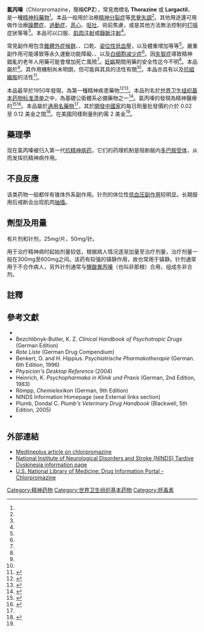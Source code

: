 {{medical}}
{{Drugbox
| Watchedfields = changed
| verifiedrevid = 443519547
| IUPAC_name = 3-(2-chloro-10''H''-phenothiazin-10-yl)-''N'',''N''-dimethyl-propan-1-amine
| image = Chlorpromazine.svg
| alt = Skeletal formula of chlorpromazine
| width = 222
| image2 = Chlorpromazine-3D-balls.png
| alt2 = Ball-and-stick model of the chlorpromazine molecule
<!--Clinical data-->
| tradename = Largactil, Thorazine, others
| Drugs.com = {{drugs.com|monograph|chlorpromazine-hydrochloride}}
| licence_US = Chlorpromazine
| MedlinePlus = a682040
| pregnancy_AU = C
| pregnancy_US = C
| legal_AU = S4
| legal_CA = Rx-only
| legal_UK = POM
| legal_US = Rx-only
| routes_of_administration = [[口服|口服]]（藥丸或糖漿）、[[栓剂|肛門塞劑]]、[[肌肉注射|肌肉注射]]、[[靜脈注射|靜脈注射]]
<!--Pharmacokinetic data-->
| bioavailability = 10–80%（口服，視體質而定）<ref name=TGA>{{cite web|title=PRODUCT INFORMATION LARGACTIL|work=TGA eBusiness Services|publisher=Sanofi Aventis Pty Ltd|date=28 August 2012|accessdate=8 December 2013|url=https://www.ebs.tga.gov.au/ebs/picmi/picmirepository.nsf/pdf?OpenAgent&id=CP-2010-PI-05882-3|format=PDF|deadurl=no|archiveurl=https://web.archive.org/web/20170330162812/https://www.ebs.tga.gov.au/ebs/picmi/picmirepository.nsf/pdf?OpenAgent&id=CP-2010-PI-05882-3|archivedate=30 March 2017}}</ref>
| protein_bound = 90–99%<ref name = TGA/>
| metabolism = [[肝臟|肝臟]]，大多經[[CYP2D6|CYP2D6]]<ref name = TGA/>
| elimination_half-life = 30 小時<ref name=AHFS2015/>
| excretion = 尿液（24小時內排除43–65%）<ref name = TGA/>
<!--Identifiers-->
| CAS_number_Ref = {{cascite|correct|??}}
| CAS_number = 50-53-3
| CAS_number_comment = 自由基團
| CAS_number2 = 69-09-0
| CAS_number2_comment = 鹽酸鹽
| ATC_prefix = N05
| ATC_suffix = AA01
| PubChem = 2726
| IUPHAR_ligand = 83
| DrugBank_Ref = {{drugbankcite|correct|drugbank}}
| DrugBank = DB00477
| ChemSpiderID_Ref = {{chemspidercite|correct|chemspider}}
| ChemSpiderID = 2625
| UNII_Ref = {{fdacite|correct|FDA}}
| UNII = U42B7VYA4P
| KEGG_Ref = {{keggcite|correct|kegg}}
| KEGG = D00270
| ChEBI_Ref = {{ebicite|correct|EBI}}
| ChEBI = 3647
| ChEMBL_Ref = {{ebicite|correct|EBI}}
| ChEMBL = 71
<!--Chemical data-->
| C=17 | H=19 | Cl=1 | N=2 | S=1
| molecular_weight = 318.86 g/mol（自由基團）<br/>355.33 g/mol（鹽酸鹽）
| smiles = CN(C)CCCN1c2ccccc2Sc3c1cc(cc3)Cl
| StdInChI_Ref = {{stdinchicite|correct|chemspider}}
| StdInChI = 1S/C17H19ClN2S/c1-19(2)10-5-11-20-14-6-3-4-7-16(14)21-17-9-8-13(18)12-15(17)20/h3-4,6-9,12H,5,10-11H2,1-2H3
| StdInChIKey_Ref = {{stdinchicite|correct|chemspider}}
| StdInChIKey = ZPEIMTDSQAKGNT-UHFFFAOYSA-N
}}
<!-- Definition and medical uses -->

'''氯丙嗪'''（Chlorpromazine，簡稱'''CPZ'''），常見商標名 '''Thorazine''' 或 '''Largactil'''，是一種[[抗精神病药|精神科藥物]]<ref name=AHFS2015/>。本品一般用於治療[[精神分裂症|精神分裂症]]等[[思覺失調|思覺失調]]<ref name=AHFS2015/>。其他用途還可用做作治療[[躁鬱症|躁鬱症]]、[[注意力不足過動症|過動症]]、[[恶心|恶心]]、[[呕吐|呕吐]]、術前焦慮，或是其他方法無法控制的[[打嗝|打嗝]]症狀等等<ref name=AHFS2015/>。本品可以口服、[[肌肉注射|肌肉注射]]或[[靜脈注射|靜脈注射]]<ref name=AHFS2015/>。

<!-- Side effects and mechanism-->
常見副作用包含[[錐體外症候群|錐體外症候群]]、{{tsl|en|sedation|鎮靜|嗜睡}}、口乾、[[姿位性低血壓|姿位性低血壓]]，以及體重增加等等<ref name=AHFS2015/>。嚴重副作用可能導致{{tsl|en|tardive dyskinesia|遲發性不自主運動}}等永久運動功能障礙、{{tsl|en|neuroleptic malignant syndrome|抗精神藥物惡性症候群}}、以及[[白细胞减少症|白细胞减少症]]<ref name=AHFS2015/>。因[[失智症|失智症]]導致精神錯亂的老年人用藥可能會增加死亡風險<ref name=AHFS2015/>。[[妊娠|妊娠]]期間用藥的安全性迄今不明<ref name=AHFS2015/>。本品屬於{{tsl|en|typical antipsychotic|典型抗憂鬱藥物}}<ref name=AHFS2015/>。其作用機制尚未明朗，但可能與其具{{tsl|en|dopamine antagonist|多巴胺受體拮抗劑|}}的活性有關<ref name=AHFS2015/>。本品亦具有{{tsl|en|antiserotonergic|抗血清素活性|抗血清素}}以及[[抗組織胺藥|抗組織胺]]的活性<ref name="AHFS2015">{{cite web|url=http://www.drugs.com/monograph/chlorpromazine-hydrochloride.html|title=Chlorpromazine Hydrochloride|accessdate=Dec 1, 2015|author=|date=|publisher=The American Society of Health-System Pharmacists|archiveurl=https://web.archive.org/web/20151208163938/http://www.drugs.com/monograph/chlorpromazine-hydrochloride.html|archivedate=8 December 2015|deadurl=no}}</ref>。

<!-- History, society and culture -->
本品最早於1950年發現，為第一種精神疾患藥物<ref name="history05">{{Cite journal|doi=10.1080/10401230591002002|last1=López-Muñoz |first1=Francisco |last2=Alamo |first2=Cecilio |last3=Cuenca|first3=Eduardo|last4=Shen |first4=Winston W. |last5=Clervoy |first5=Patrick |last6=Rubio |first6=Gabriel |year=2005 |title=History of the discovery and clinical introduction of chlorpromazine |journal=Annals of Clinical Psychiatry |volume=17 |issue=3|pages=113–35|pmid=16433053}}</ref><ref name=Ban2007>{{cite journal|last1=Ban|first1=TA|title=Fifty years chlorpromazine: a historical perspective.|journal=Neuropsychiatric disease and treatment|date=August 2007|volume=3|issue=4|pages=495–500|pmid=19300578|pmc=2655089}}</ref>。本品列名於[[世界卫生组织基本药物标准清单|世界卫生组织基本药物标准清单]]之中，為基礎公衛體系必備藥物之一<ref name=WHO19th>{{cite web|title=WHO Model List of Essential Medicines (19th List)|url=http://www.who.int/medicines/publications/essentialmedicines/EML_2015_FINAL_amended_NOV2015.pdf?ua=1|work=World Health Organization|accessdate=8 December 2016|date=April 2015|deadurl=no|archiveurl=https://web.archive.org/web/20161213052708/http://www.who.int/medicines/publications/essentialmedicines/EML_2015_FINAL_amended_NOV2015.pdf?ua=1|archivedate=13 December 2016}}</ref>。氯丙嗪的發現為精神醫療的{{tsl|en|history of psychiatry|精神醫學歷史|重大里程碑}}<ref>{{cite journal|last1=López-Muñoz|first1=F|last2=Alamo|first2=C|last3=Cuenca|first3=E|last4=Shen|first4=WW|last5=Clervoy|first5=P|last6=Rubio|first6=G|title=History of the discovery and clinical introduction of chlorpromazine.|journal=Annals of Clinical Psychiatry|date=2005|volume=17|issue=3|pages=113–35|pmid=16433053|doi=10.1080/10401230591002002}}</ref><ref>{{cite book|last1=Shorter|first1=Edward|title=A historical dictionary of psychiatry|date=2005|publisher=Oxford University Press|location=New York|isbn=9780198039235|page=6|url=https://books.google.com/books?id=M49pEDoEpl0C&pg=PA6|deadurl=no|archiveurl=https://web.archive.org/web/20170214213428/https://books.google.com/books?id=M49pEDoEpl0C&pg=PA6|archivedate=14 February 2017}}</ref>。本品屬於[[通用名藥物|通用名藥物]]<ref name=AHFS2015/>，其於[[開發中國家|開發中國家]]的每日劑量批發價約介於 0.02 至 0.12 美金之間<ref>{{cite web|title=Chlorpromazine HCL|url=http://erc.msh.org/dmpguide/resultsdetail.cfm?language=english&code=CPZ100T&s_year=2014&year=2014&str=100%20mg&desc=Chlorpromazine%20HCl&pack=new&frm=TAB-CAP&rte=PO&class_code2=24%2E1%2E&supplement=&class_name=%2824%2E1%2E%29Medicines%20used%20in%20psychotic%20disorders%3Cbr%3E|website=International Drug Price Indicator Guide|accessdate=1 December 2015|deadurl=yes|archiveurl=https://web.archive.org/web/20170329013315/http://erc.msh.org/dmpguide/resultsdetail.cfm?language=english&code=CPZ100T&s_year=2014&year=2014&str=100%20mg&desc=Chlorpromazine%20HCl&pack=new&frm=TAB-CAP&rte=PO&class_code2=24.1.&supplement=&class_name=%2824.1.%29Medicines%20used%20in%20psychotic%20disorders%3Cbr%3E|archivedate=2017年3月29日}}</ref>。在美國同樣劑量則約需 2 美金<ref name=AHFS2015/>。

==藥理學==
现在氯丙嗪被归入第一代[[抗精神病药|抗精神病药]]，它们的药理机制是阻断脑内[[多巴胺|多巴胺]][[受体|受体]]，从而发挥抗精神病作用。

==不良反應==
该类药物一般都伴有锥体外系副作用。针剂的体位性[[低血压|低血压]][[副作用|副作用]]较明显。长期服用后戒断会出现肌肉[[抽搐|抽搐]]。

==劑型及用量==
有片剂和针剂，25mg/片，50mg/针。

用于治疗精神病时起始剂量较低，根据病人情况逐渐加量至治疗剂量，治疗剂量一般在300mg至600mg之间。该药有较强的镇静作用，故也常用于镇静。针剂通常用于不合作病人，另外针剂通常与[[鹽酸異丙嗪|鹽酸異丙嗪]]（也叫非那根）合用，组成冬非合剂。

==註釋==
{{reflist|2}}

==參考文獻==
{{refbegin|2}}
*{{cite book |last=Baldessarini |first=Ross J. |coauthors=Frank I. Tarazi |editor=Laurence Brunton, John Lazo, Keith Parker (eds.) |title=[[Goodman_&_Gilman's_The_Pharmacological_Basis_of_Therapeutics|Goodman & Gilman's The Pharmacological Basis of Therapeutics]] |edition=11<sup>th</sup> |year=2006 |publisher=[[McGraw-Hill|McGraw-Hill]] |location=New York |isbn=978-0071422802|pages= |chapter=Pharmacotherapy of Psychosis and Mania }}
*Bezchlibnyk-Butler, K. Z. ''Clinical Handbook of Psychotropic Drugs'' (German Edition)
*''Rote Liste'' (German Drug Compendium)
*Benkert, O. and H. Hippius. ''Psychiatrische Pharmakotherapie'' (German. 6th Edition, 1996)
*''Physician's Desktop Reference'' (2004)
*Heinrich, K. ''Psychopharmaka in Klinik und Praxis'' (German, 2nd Edition, 1983)
*Römpp, ''Chemielexikon'' (German, 9th Edition)
*NINDS Information Homepage (see External links section)
*Plumb, Dondal C. ''Plumb's Veterinary Drug Handbook'' (Blackwell, 5th Edition, 2005)
*{{cite web |url=http://www.clarkprosecutor.org/html/death/methods.htm |title=Methods of Execution |accessdate=2008-08-03 |work=Clark County, IN Prosecuting Attorney web page |archive-date=2008-09-14 |archive-url=https://web.archive.org/web/20080914164956/http://www.clarkprosecutor.org/html/death/methods.htm |dead-url=no }}
{{refend}}

==外部連結==
* [http://www.nlm.nih.gov/medlineplus/druginfo/meds/a682040.html Medlineplus article on chlorpromazine] {{Wayback|url=http://www.nlm.nih.gov/medlineplus/druginfo/meds/a682040.html |date=20100615175522 }}
* [http://www.ninds.nih.gov/disorders/tardive/tardive.htm National Institute of Neurological Disorders and Stroke (NINDS) Tardive Dyskinesia information page] {{Wayback|url=http://www.ninds.nih.gov/disorders/tardive/tardive.htm |date=20120427104252 }}
* [http://druginfo.nlm.nih.gov/drugportal/dpdirect.jsp?name=Chlorpromazine U.S. National Library of Medicine: Drug Information Portal - Chlorpromazine] {{Wayback|url=http://druginfo.nlm.nih.gov/drugportal/dpdirect.jsp?name=Chlorpromazine |date=20100615040949 }}

{{止吐剂}}
{{Sigmaergics}}
{{Hypnotics and sedatives}}

[[Category:精神药物|Category:精神药物]]
[[Category:世界卫生组织基本药物|Category:世界卫生组织基本药物]]
[[Category:肝毒素|Category:肝毒素]]